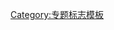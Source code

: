 {{WPBannerMeta
|PROJECT = 环境
 |BANNER_NAME = Template:環境專題
 |substcheck=<includeonly>{{subst:</includeonly><includeonly>substcheck}}</includeonly>
 |small={{{small|}}}
 |category={{{category|¬}}}
|category_trad=yes
 |listas={{{listas|}}}
|IMAGE_LEFT = The Earth seen from Apollo 17.jpg

|QUALITY_SCALE       = extended
|class={{{class|}}}
|importance={{{importance|}}}

|ASSESSMENT_LINK     = 
|COMMENTS            = yes
 |COMMENTS_CAT       = 
 |COMMENTS_FORCE     = yes

|MAIN_ARTICLE     = [[環境]]
|PORTAL           = 環境
|PORTAL_IMG       = Aegopodium podagraria1 ies.jpg

}}<noinclude>{{documentation}}[[Category:专题标志模板]]</noinclude>